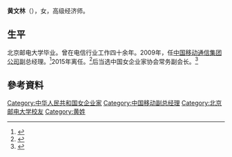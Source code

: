 '''黄文林'''（{{bd|1954年}}），女，高级经济师。

==生平==
北京邮电大学毕业。曾在电信行业工作四十余年。2009年，任[[中国移动通信集团公司|中国移动通信集团公司]]副总经理。<ref>{{cite web |title=中移动任命黄文林为执行董事兼副总经理_通讯与电讯_科技时代_新浪网 |url=https://tech.sina.com.cn/t/2007-09-25/09321760348.shtml |website=tech.sina.com.cn}}</ref>2015年离任。<ref>{{cite web |title=中国移动宣布副总经理黄文林退休 |url=https://tech.sina.com.cn/t/2015-03-19/doc-icczmvun6931449.shtml |website=tech.sina.com.cn}}</ref>后当选中国女企业家协会常务副会长。<ref>{{cite web |title=李亚平会长带队参加中国女企协第六届一次会员大会_活动_江西省女企业家协会网 |url=http://www.jxawe.org/xiehuixinwen/html.php?c-830.html |website=www.jxawe.org}}</ref>

==參考資料==
{{reflist}}

{{中华人民共和国人物小作品}}
{{DEFAULTSORT:H}}
[[Category:中华人民共和国女企业家|Category:中华人民共和国女企业家]]
[[Category:中国移动副总经理|Category:中国移动副总经理]]
[[Category:北京邮电大学校友|Category:北京邮电大学校友]]
[[Category:黄姓|Category:黄姓]]